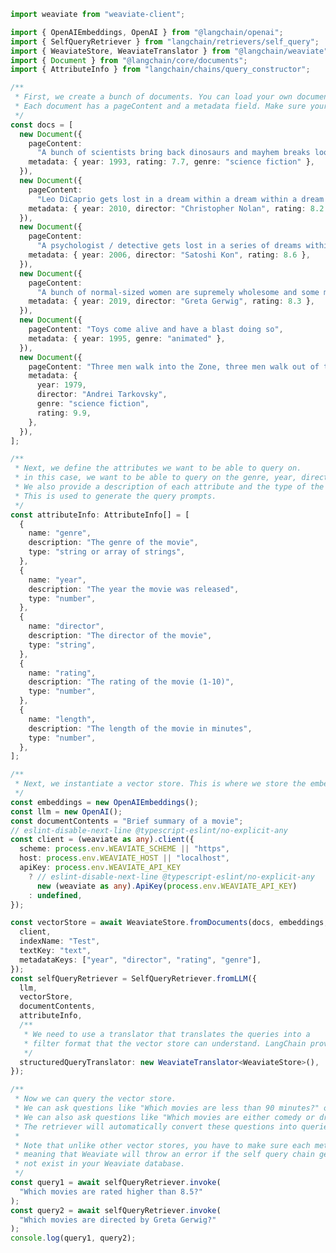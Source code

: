 ```typescript
import weaviate from "weaviate-client";

import { OpenAIEmbeddings, OpenAI } from "@langchain/openai";
import { SelfQueryRetriever } from "langchain/retrievers/self_query";
import { WeaviateStore, WeaviateTranslator } from "@langchain/weaviate";
import { Document } from "@langchain/core/documents";
import { AttributeInfo } from "langchain/chains/query_constructor";

/**
 * First, we create a bunch of documents. You can load your own documents here instead.
 * Each document has a pageContent and a metadata field. Make sure your metadata matches the AttributeInfo below.
 */
const docs = [
  new Document({
    pageContent:
      "A bunch of scientists bring back dinosaurs and mayhem breaks loose",
    metadata: { year: 1993, rating: 7.7, genre: "science fiction" },
  }),
  new Document({
    pageContent:
      "Leo DiCaprio gets lost in a dream within a dream within a dream within a ...",
    metadata: { year: 2010, director: "Christopher Nolan", rating: 8.2 },
  }),
  new Document({
    pageContent:
      "A psychologist / detective gets lost in a series of dreams within dreams within dreams and Inception reused the idea",
    metadata: { year: 2006, director: "Satoshi Kon", rating: 8.6 },
  }),
  new Document({
    pageContent:
      "A bunch of normal-sized women are supremely wholesome and some men pine after them",
    metadata: { year: 2019, director: "Greta Gerwig", rating: 8.3 },
  }),
  new Document({
    pageContent: "Toys come alive and have a blast doing so",
    metadata: { year: 1995, genre: "animated" },
  }),
  new Document({
    pageContent: "Three men walk into the Zone, three men walk out of the Zone",
    metadata: {
      year: 1979,
      director: "Andrei Tarkovsky",
      genre: "science fiction",
      rating: 9.9,
    },
  }),
];

/**
 * Next, we define the attributes we want to be able to query on.
 * in this case, we want to be able to query on the genre, year, director, rating, and length of the movie.
 * We also provide a description of each attribute and the type of the attribute.
 * This is used to generate the query prompts.
 */
const attributeInfo: AttributeInfo[] = [
  {
    name: "genre",
    description: "The genre of the movie",
    type: "string or array of strings",
  },
  {
    name: "year",
    description: "The year the movie was released",
    type: "number",
  },
  {
    name: "director",
    description: "The director of the movie",
    type: "string",
  },
  {
    name: "rating",
    description: "The rating of the movie (1-10)",
    type: "number",
  },
  {
    name: "length",
    description: "The length of the movie in minutes",
    type: "number",
  },
];

/**
 * Next, we instantiate a vector store. This is where we store the embeddings of the documents.
 */
const embeddings = new OpenAIEmbeddings();
const llm = new OpenAI();
const documentContents = "Brief summary of a movie";
// eslint-disable-next-line @typescript-eslint/no-explicit-any
const client = (weaviate as any).client({
  scheme: process.env.WEAVIATE_SCHEME || "https",
  host: process.env.WEAVIATE_HOST || "localhost",
  apiKey: process.env.WEAVIATE_API_KEY
    ? // eslint-disable-next-line @typescript-eslint/no-explicit-any
      new (weaviate as any).ApiKey(process.env.WEAVIATE_API_KEY)
    : undefined,
});

const vectorStore = await WeaviateStore.fromDocuments(docs, embeddings, {
  client,
  indexName: "Test",
  textKey: "text",
  metadataKeys: ["year", "director", "rating", "genre"],
});
const selfQueryRetriever = SelfQueryRetriever.fromLLM({
  llm,
  vectorStore,
  documentContents,
  attributeInfo,
  /**
   * We need to use a translator that translates the queries into a
   * filter format that the vector store can understand. LangChain provides one here.
   */
  structuredQueryTranslator: new WeaviateTranslator<WeaviateStore>(),
});

/**
 * Now we can query the vector store.
 * We can ask questions like "Which movies are less than 90 minutes?" or "Which movies are rated higher than 8.5?".
 * We can also ask questions like "Which movies are either comedy or drama and are less than 90 minutes?".
 * The retriever will automatically convert these questions into queries that can be used to retrieve documents.
 *
 * Note that unlike other vector stores, you have to make sure each metadata keys are actually presnt in the database,
 * meaning that Weaviate will throw an error if the self query chain generate a query with a metadata key that does
 * not exist in your Weaviate database.
 */
const query1 = await selfQueryRetriever.invoke(
  "Which movies are rated higher than 8.5?"
);
const query2 = await selfQueryRetriever.invoke(
  "Which movies are directed by Greta Gerwig?"
);
console.log(query1, query2);
```